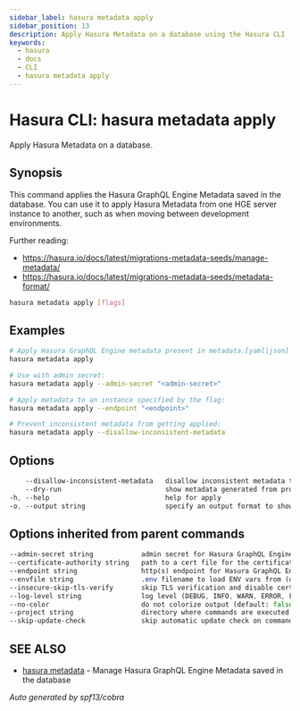 ```yaml
---
sidebar_label: hasura metadata apply
sidebar_position: 13
description: Apply Hasura Metadata on a database using the Hasura CLI
keywords:
  - hasura
  - docs
  - CLI
  - hasura metadata apply
---
```


# Hasura CLI: hasura metadata apply

Apply Hasura Metadata on a database.

## Synopsis

This command applies the Hasura GraphQL Engine Metadata saved in the database. You can use it to apply Hasura Metadata from one HGE server instance to another, such as when moving between development environments.

Further reading:
- https://hasura.io/docs/latest/migrations-metadata-seeds/manage-metadata/
- https://hasura.io/docs/latest/migrations-metadata-seeds/metadata-format/


```bash
hasura metadata apply [flags]
```

## Examples

```bash
# Apply Hasura GraphQL Engine metadata present in metadata.[yaml|json] file:
hasura metadata apply

# Use with admin secret:
hasura metadata apply --admin-secret "<admin-secret>"

# Apply metadata to an instance specified by the flag:
hasura metadata apply --endpoint "<endpoint>"

# Prevent inconsistent metadata from getting applied:
hasura metadata apply --disallow-inconsistent-metadata
```

## Options

```sass
    --disallow-inconsistent-metadata   disallow inconsistent metadata to be applied. Defaults to false
    --dry-run                          show metadata generated from project directory without applying to server.  generated metadata will be printed as JSON by default, use -o flag for other display formats
-h, --help                             help for apply
-o, --output string                    specify an output format to show applied metadata. Allowed values: json, yaml (default "json")
```

## Options inherited from parent commands

```sass
--admin-secret string            admin secret for Hasura GraphQL Engine (env "HASURA_GRAPHQL_ADMIN_SECRET")
--certificate-authority string   path to a cert file for the certificate authority (env "HASURA_GRAPHQL_CERTIFICATE_AUTHORITY")
--endpoint string                http(s) endpoint for Hasura GraphQL Engine (env "HASURA_GRAPHQL_ENDPOINT")
--envfile string                 .env filename to load ENV vars from (default ".env")
--insecure-skip-tls-verify       skip TLS verification and disable cert checking (default: false) (env "HASURA_GRAPHQL_INSECURE_SKIP_TLS_VERIFY")
--log-level string               log level (DEBUG, INFO, WARN, ERROR, FATAL) (default "INFO")
--no-color                       do not colorize output (default: false)
--project string                 directory where commands are executed (default: current dir)
--skip-update-check              skip automatic update check on command execution
```

## SEE ALSO

- [hasura metadata](/hasura-cli/commands/hasura_metadata.mdx) - Manage Hasura GraphQL Engine Metadata saved in the database

_Auto generated by spf13/cobra_
